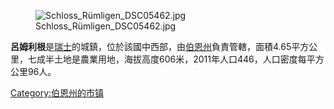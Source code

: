 [[Image:Schloss_Rümligen_DSC05462.jpg|right]]

'''呂姆利根'''是[[瑞士|瑞士]]的城鎮，位於該國中西部，由[[伯恩州|伯恩州]]負責管轄，面積4.65平方公里，七成半土地是農業用地，海拔高度606米，2011年人口446，人口密度每平方公里96人。

{{Switzerland-geo-stub}}
[[Category:伯恩州的市镇|Category:伯恩州的市镇]]